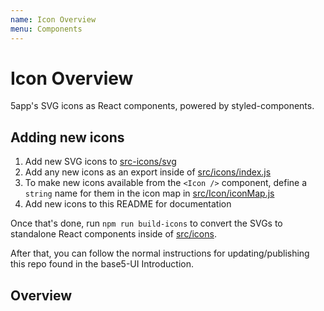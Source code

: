 ```yaml
---
name: Icon Overview
menu: Components
---
```



# Icon Overview

5app's SVG icons as React components, powered by styled-components.

## Adding new icons

1. Add new SVG icons to [src-icons/svg](/src-icons/svg)
2. Add any new icons as an export inside of [src/icons/index.js](src/icons/index.js)
3. To make new icons available from the `<Icon />` component, define a `string` name for them in the icon map in [src/Icon/iconMap.js](src/Icon/iconMap.js)
4. Add new icons to this README for documentation

Once that's done, run `npm run build-icons` to convert the SVGs to standalone React components inside of [src/icons](/src/icons).

After that, you can follow the normal instructions for updating/publishing this repo found in the base5-UI Introduction.

## Overview

<Playground>
  <Icon name="android" />
  <Icon name="apple" />
  <Icon name="appstore" />
  <Icon name="arrow" />
  <Icon name="asset" />
  <Icon name="asset-audio" />
  <Icon name="asset-default" />
  <Icon name="asset-diagram" />
  <Icon name="asset-ebook" />
  <Icon name="asset-folder" />
  <Icon name="asset-image" />
  <Icon name="asset-link" />
  <Icon name="asset-pdf" />
  <Icon name="asset-presentation" />
  <Icon name="asset-spreadsheet" />
  <Icon name="asset-text" />
  <Icon name="asset-video" />
  <Icon name="box" />
  <Icon name="chat" />
  <Icon name="chevron" />
  <Icon name="collection" />
  <Icon name="disk" />
  <Icon name="download" />
  <Icon name="dropbox" />
  <Icon name="edit" />
  <Icon name="ellipsis" />
  <Icon name="external" />
  <Icon name="eye-closed" />
  <Icon name="eye-open" />
  <Icon name="favourite" />
  <Icon name="flag" />
  <Icon name="fullscreen" />
  <Icon name="hierarchy" />
  <Icon name="home" />
  <Icon name="info" />
  <Icon name="link" />
  <Icon name="logout" />
  <Icon name="menu" />
  <Icon name="nav-left" />
  <Icon name="nav-right" />
  <Icon name="offline" />
  <Icon name="ok" />
  <Icon name="pause" />
  <Icon name="pin" />
  <Icon name="play" />
  <Icon name="playlist" />
  <Icon name="plus" />
  <Icon name="search" />
  <Icon name="send" />
  <Icon name="settings" />
  <Icon name="share" />
  <Icon name="spinnerdot" />
  <Icon name="star" />
  <Icon name="tag" />
  <Icon name="team" />
  <Icon name="time" />
  <Icon name="tools" />
  <Icon name="trending" />
  <Icon name="undo" />
  <Icon name="unpin" />
  <Icon name="upload" />
  <Icon name="user" />
  <Icon name="x" />
</Playground>
